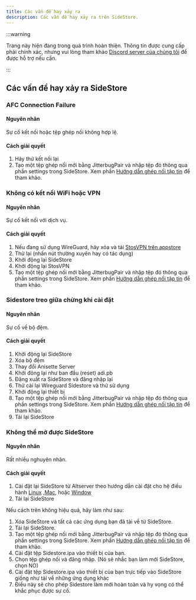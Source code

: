 ```yaml
---
title: Các vấn đề hay xảy ra
description: Các vấn đề hay xảy ra trên SideStore.
---
```


:::warning

Trang này hiện đang trong quá trình hoàn thiện. Thông tin được cung cấp phải chính xác, nhưng vui lòng tham khảo [Discord server của chúng tôi](https://discord.com/invite/sidestore) để được hỗ trợ nếu cần.

:::

## Các vấn đề hay xảy ra  SideStore

### AFC Connection Failure
#### Nguyên nhân
Sự cố kết nối hoặc tệp ghép nối không hợp lệ.
#### Cách giải quyết
1. Hãy thử kết nối lại
2. Tạo một tệp ghép nối mới bằng JitterbugPair và nhập tệp đó thông qua phần settings trong SideStore. Xem phần [Hướng dẫn ghép nối tập tin](/docs/installation/pairing-file) để tham khảo.

### Không có kết nối WiFi hoặc VPN
#### Nguyên nhân
Sự cố kết nối với dịch vụ.
#### Cách giải quyết
1. Nếu đang sử dụng WireGuard, hãy xóa và tải [StosVPN trên appstore](https://apps.apple.com/us/app/stosvpn/id6744003051)
2. Thử lại (nhấn nút thường xuyên hay có tác dụng)
3. Khởi động lại SideStore
4. Khởi động lại StosVPN
5. Tạo một tệp ghép nối mới bằng JitterbugPair và nhập tệp đó thông qua phần settings trong SideStore. Xem phần [Hướng dẫn ghép nối tập tin](/docs/installation/pairing-file) để tham khảo.

### Sidestore treo giữa chừng khi cài đặt
#### Nguyên nhân
Sự cố về bộ đệm.
#### Cách giải quyết
1. Khởi động lại SideStore
2. Xóa bộ đệm
3. Thay đổi Anisette Server
4. Khởi đông lại như ban đầu (reset) adi.pb
5. Đăng xuất ra SideStore và đăng nhập lại
6. Thử cài lại Wireguard Sidestore và thử sử dụng
7. Khởi động lại thiết bị
8. Tạo một tệp ghép nối mới bằng JitterbugPair và nhập tệp đó thông qua phần settings trong SideStore. Xem phần [Hướng dẫn ghép nối tập tin](/docs/installation/pairing-file) để tham khảo.
9. Tải lại SideStore

### Không thể mở được SideStore
#### Nguyên nhân
Rất nhiều nghuyên nhân.
#### Cách giải quyết
1. Cài đặt lại SideStore từ Altserver theo hướng dẫn cài đặt cho hệ điều hành [Linux](/docs/installation/linux) ,[Mac](/docs/installation/mac), hoặc [Window](/docs/installation/windows)
2. Tải lại SideStore

Nếu cách trên không hiệu quả, hãy làm như sau:

1. Xóa SideStore và tất cả các ứng dụng bạn đã tải về từ SideStore.
2. Tải lại SideStore.
3. Tạo một tệp ghép nối mới bằng JitterbugPair và nhập tệp đó thông qua phần settings trong SideStore. Xem phần [Hướng dẫn ghép nối tập tin](/docs/installation/pairing-file) để tham khảo.
4. Cài đặt tệp Sidestore.ipa vào thiết bị của bạn. 
5. Chọn tệp ghép nối và đăng nhập. (Nó sẽ nhắc bạn làm mới SideStore, chọn NO)
6. Cài đặt tệp Sidestore.ipa vào thiết bị của bạn trực tiếp vào SideStore giống như tải về những ứng dụng khác
7. Điều này sẽ cho phép Sidestore làm mới hoàn toàn và hy vọng có thể khắc phục được sự cố.
